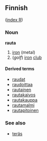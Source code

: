 ==Finnish==
([[Wiktionary:Finnish_index_r|index R]])

===Noun===
'''rauta'''

# [[iron]] (metal)
# (''golf'') [[iron]] [[club]]

====Derived terms====
*[[raudat]]
*[[raudoittaa]]
*[[rautainen]]
*[[rautakaivos]]
*[[rautakauppa]]
*[[rautamalmi]]
*[[rautapitoinen]]

===See also===
*[[teräs]]